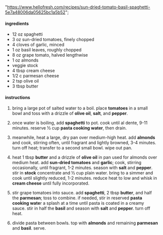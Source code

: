   "https://www.hellofresh.com/recipes/sun-dried-tomato-basil-spaghetti-5e7a48006da05625bc1a5b52";

#### ingredients

- 12 oz spaghetti
- 3 oz sun-dried tomatoes, finely chopped
- 4 cloves of garlic, minced
- 1 oz basil leaves, roughly chopped
- 8 oz grape tomato, halved lengthwise
- 1 oz almonds
- veggie stock
- 4 tbsp cream cheese
- 1/2 c parmesan cheese
- 2 tsp olive oil
- 3 tbsp butter

#### instructions

1. bring a large pot of salted water to a boil. place **tomatoes** in a small bowl and toss with a drizzle of **olive oil**, **salt**, and **pepper**.

2. once water is boiling, add **spaghetti** to pot. cook until al dente, 9-11 minutes. reserve ½ cup **pasta cooking water**, then drain.

3. meanwhile, heat a large, dry pan over medium-high heat. add **almonds** and cook, stirring often, until fragrant and lightly browned, 3-4 minutes. turn off heat; transfer to a second small bowl. wipe out pan.

4. heat 1 tbsp **butter** and a drizzle of **olive oil** in pan used for almonds over medium heat. add **sun-dried tomatoes** and **garlic**; cook, stirring occasionally, until fragrant, 1-2 minutes. season with **salt** and **pepper**. stir in **stock** concentrate and ½ cup plain water. bring to a simmer and cook until slightly reduced, 1-2 minutes. reduce heat to low and whisk in **cream cheese** until fully incorporated.

5. stir grape tomatoes into sauce. add **spaghetti**, 2 tbsp **butter**, and half the **parmesan**; toss to combine. if needed, stir in reserved **pasta cooking wate**r a splash at a time until pasta is coated in a creamy sauce. stir in half the **basil** and season with **salt** and **pepper**. turn off heat.

6. divide pasta between bowls. top with **almonds** and remaining **parmesan** and **basil**. serve.
